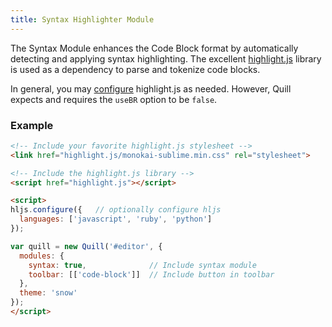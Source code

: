 ```yaml
---
title: Syntax Highlighter Module
---
```


The Syntax Module enhances the Code Block format by automatically detecting and applying syntax highlighting. The excellent [highlight.js](https://highlightjs.org/) library is used as a dependency to parse and tokenize code blocks.

In general, you may [configure](https://highlightjs.readthedocs.io/en/latest/api.html#configure-options) highlight.js as needed. However, Quill expects and requires the `useBR` option to be `false`.


### Example

```html
<!-- Include your favorite highlight.js stylesheet -->
<link href="highlight.js/monokai-sublime.min.css" rel="stylesheet">

<!-- Include the highlight.js library -->
<script href="highlight.js"></script>

<script>
hljs.configure({   // optionally configure hljs
  languages: ['javascript', 'ruby', 'python']
});

var quill = new Quill('#editor', {
  modules: {
    syntax: true,              // Include syntax module
    toolbar: [['code-block']]  // Include button in toolbar
  },
  theme: 'snow'
});
</script>
```
